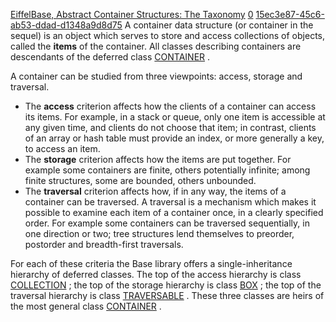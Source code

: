 [[Property:title|EiffelBase, Abstract Container Structures: The Taxonomy]]
[[Property:weight|0]]
[[Property:uuid|15ec3e87-45c6-ab53-ddad-d1348a9d8d75]]
A container data structure (or container in the sequel) is an object which serves to store and access collections of objects, called the '''items''' of the container. All classes describing containers are descendants of the deferred class [[ref:libraries/base/reference/container_chart|CONTAINER]] . 

A container can be studied from three viewpoints: access, storage and traversal.
* The '''access''' criterion affects how the clients of a container can access its items. For example, in a stack or queue, only one item is accessible at any given time, and clients do not choose that item; in contrast, clients of an array or hash table must provide an index, or more generally a key, to access an item. 
* The '''storage''' criterion affects how the items are put together. For example some containers are finite, others potentially infinite; among finite structures, some are bounded, others unbounded. 
* The '''traversal''' criterion affects how, if in any way, the items of a container can be traversed. A traversal is a mechanism which makes it possible to examine each item of a container once, in a clearly specified order. For example some containers can be traversed sequentially, in one direction or two; tree structures lend themselves to preorder, postorder and breadth-first traversals. 

For each of these criteria the Base library offers a single-inheritance hierarchy of deferred classes. The top of the access hierarchy is class [[ref:libraries/base/reference/collection_chart|COLLECTION]] ; the top of the storage hierarchy is class [[ref:/libraries/base/reference/box_chart|BOX]] ; the top of the traversal hierarchy is class [[ref:/libraries/base/reference/traversable_chart|TRAVERSABLE]] . These three classes are heirs of the most general class [[ref:libraries/base/reference/container_chart|CONTAINER]] . 




